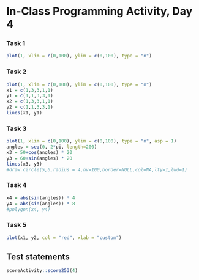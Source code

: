 # In-Class Programming Activity, Day 4

### Task 1
```r
plot(1, xlim = c(0,100), ylim = c(0,100), type = "n")
```

### Task 2
```r
plot(1, xlim = c(0,100), ylim = c(0,100), type = "n")
x1 = c(1,3,3,1,1)
y1 = c(1,1,3,3,1)
x2 = c(1,3,3,1,1)
y2 = c(1,1,3,3,1)
lines(x1, y1)
```

### Task 3
```r
plot(1, xlim = c(0,100), ylim = c(0,100), type = "n", asp = 1)
angles = seq(0, 2*pi, length=200)
x3 = 50+cos(angles) * 20
y3 = 60+sin(angles) * 20
lines(x3, y3)
#draw.circle(5,6,radius = 4,nv=100,border=NULL,col=NA,lty=1,lwd=1)
```

### Task 4
```r
x4 = abs(sin(angles)) * 4
y4 = abs(sin(angles)) * 8
#polygon(x4, y4)
```


### Task 5
```r
plot(x1, y2, col = "red", xlab = "custom")
```

## Test statements

```r
scoreActivity::score253(4)
```